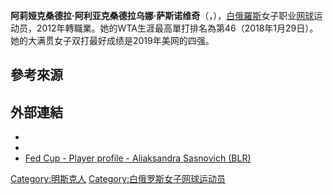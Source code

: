 {{Infobox 网球
|姓名=Aliaksandra Sasnovich
|image= [[File:Aliaksandra_Sasnovich_8,_2015_Wimbledon_Championships_-_Diliff.jpg|250px]]
|国籍={{BLR}}
|生年=1994年
|生日={{birth date and age|mf=yes|1994|3|22}}
|出生地={{BLR}}[[明斯克|明斯克]]
|居住地={{BLR}}[[明斯克|明斯克]]
|身高=175
|体重=60
|持拍手=右手握拍（双手反拍）
|转职业年=2012年
|球拍=
|球衣=
|球鞋=
|单打最高排名=30（2018年9月10日）
|双打最高排名=42（2021年3月8日）
|现单打排名=103（2021年5月17日）
|现双打排名=50（2021年5月17日）
|单打冠军头衔=（WTA）0（ITF）11
|双打冠军头衔=（WTA）0（ITF）7
|职业战绩={{tennis record|won=314|lost=205}}
|雙打職業戰績={{tennis record|won=95|lost=73}}
|奖金=$3,441,620[[美元|美元]]
|澳网最好成绩=第三輪（2018,2019）
|法网最好成绩=第二輪（2017,2018,2019,''2021''）
|温网最好成绩=第四輪（2018）
|美网最好成绩=第三輪（2018,2020）
|澳網雙打最好成績=第三輪（2019,2020）
|法網雙打最好成績=八強（2020）
|溫網雙打最好成績=第一輪（2016,2017）
|美網雙打最好成績=四強（2019）
|大满贯个数=
|奥运会最好成绩=
| Team                  = yes
| FedCupresult          = {{tennis record|won=23|lost=14}}
}}

'''阿莉娅克桑德拉·阿利亚克桑德拉乌娜·萨斯诺维奇'''（{{lang-be|'''Аляксандра Аляксандраўна Сасновіч'''|'''Aliaksandra Aliaksandraŭna Sasnovich'''}}，{{bd|1994年|3月22日|catIdx=Sasnovich, Aliaksandra}}），[[白俄羅斯|白俄羅斯]]女子职业[[网球|网球]]运动员，2012年轉職業。她的WTA生涯最高單打排名為第46（2018年1月29日）。她的大满贯女子双打最好成绩是2019年美网的四强。

== 參考來源 ==
{{reflist}}

== 外部連結 ==
{{Commons category|Aliaksandra Sasnovich}}
* {{WTA|17071}}
* {{ITF Profile|id=100128240}}
* [http://www.fedcup.com/en/players/player/profile.aspx?playerid=100128240 Fed Cup - Player profile - Aliaksandra Sasnovich (BLR)]

{{Authority control}}
{{DEFAULTSORT:Sasnovich, Aliaksandra}}
[[Category:明斯克人|Category:明斯克人]]
[[Category:白俄罗斯女子网球运动员|Category:白俄罗斯女子网球运动员]]